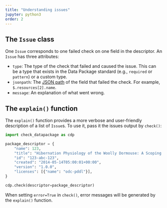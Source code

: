 ```yaml
---
title: "Understanding issues"
jupyter: python3
order: 2
---
```


## The `Issue` class

One `Issue` corresponds to one failed check on one field in the
descriptor. An `Issue` has three attributes:

-   `type`: The type of the check that failed and caused the issue. This
    can be a type that exists in the Data Package standard (e.g.,
    `required` or `pattern`) or a custom type.
-   `jsonpath`: The [JSON path](https://en.wikipedia.org/wiki/JSONPath)
    of the field that failed the check. For example,
    `$.resources[2].name`.
-   `message`: An explanation of what went wrong.

## The `explain()` function

The `explain()` function provides a more verbose and user-friendly
description of a list of `Issue`s. To use it, pass it the issues output
by `check()`:

```python
import check_datapackage as cdp

package_descriptor = {
    "name": 123,
    "title": "Hibernation Physiology of the Woolly Dormouse: A Scoping Review.",
    "id": "123-abc-123",
    "created": "2014-05-14T05:00:01+00:00",
    "version": "1.0.0",
    "licenses": [{"name": "odc-pddl"}],
}

cdp.check(descriptor=package_descriptor)
```

When setting `error=True` in `check()`, error messages will be generated
by the `explain()` function.

